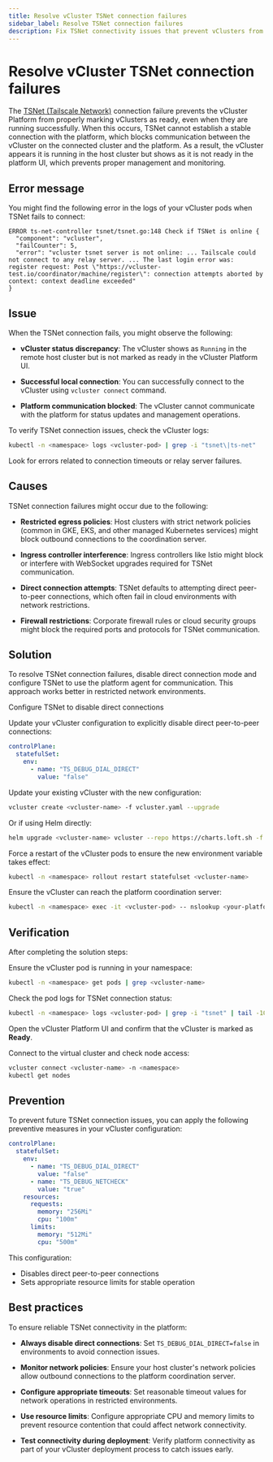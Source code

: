 ```yaml
---
title: Resolve vCluster TSNet connection failures
sidebar_label: Resolve TSNet connection failures
description: Fix TSNet connectivity issues that prevent vClusters from showing as ready in the platform UI.
---
```



# Resolve vCluster TSNet connection failures

The [TSNet (Tailscale Network)](https://tailscale.com/kb/1244/tsnet) connection failure prevents the vCluster Platform from properly marking vClusters as ready, even when they are running successfully. When this occurs, TSNet cannot establish a stable connection with the platform, which blocks communication between the vCluster on the connected cluster and the platform. As a result, the vCluster appears it is running in the host cluster but shows as it is not ready in the platform UI, which prevents proper management and monitoring.

## Error message

You might find the following error in the logs of your vCluster pods when TSNet fails to connect:

```
ERROR ts-net-controller tsnet/tsnet.go:148 Check if TSNet is online { 
  "component": "vcluster", 
  "failCounter": 5, 
  "error": "vcluster tsnet server is not online: ... Tailscale could not connect to any relay server. ... The last login error was: register request: Post \"https://vcluster-test.io/coordinator/machine/register\": connection attempts aborted by context: context deadline exceeded"
}
```

## Issue

When the TSNet connection fails, you might observe the following:

- **vCluster status discrepancy**: The vCluster shows as `Running` in the remote host cluster but is not marked as ready in the vCluster Platform UI.

- **Successful local connection**: You can successfully connect to the vCluster using `vcluster connect` command.

- **Platform communication blocked**: The vCluster cannot communicate with the platform for status updates and management operations.

To verify TSNet connection issues, check the vCluster logs:

```bash
kubectl -n <namespace> logs <vcluster-pod> | grep -i "tsnet\|ts-net"
```

Look for errors related to connection timeouts or relay server failures.


## Causes

TSNet connection failures might occur due to the following:

- **Restricted egress policies**: Host clusters with strict network policies (common in GKE, EKS, and other managed Kubernetes services) might block outbound connections to the coordination server.

- **Ingress controller interference**: Ingress controllers like Istio might block or interfere with WebSocket upgrades required for TSNet communication.

- **Direct connection attempts**: TSNet defaults to attempting direct peer-to-peer connections, which often fail in cloud environments with network restrictions.

- **Firewall restrictions**: Corporate firewall rules or cloud security groups might block the required ports and protocols for TSNet communication.


## Solution

To resolve TSNet connection failures, disable direct connection mode and configure TSNet to use the platform agent for communication. This approach works better in restricted network environments.

<Flow id="Resolve TSNet connection failures">

<Step title="Configure TSNet to disable direct connections">

Configure TSNet to disable direct connections

Update your vCluster configuration to explicitly disable direct peer-to-peer connections:

```yaml title="vcluster.yaml"
controlPlane:
  statefulSet:
    env:
      - name: "TS_DEBUG_DIAL_DIRECT"
        value: "false"
```
</Step>

<Step title="Apply the configuration">

Update your existing vCluster with the new configuration:

```bash
vcluster create <vcluster-name> -f vcluster.yaml --upgrade
```

Or if using Helm directly:

```bash
helm upgrade <vcluster-name> vcluster --repo https://charts.loft.sh -f vcluster.yaml -n <namespace>
```
</Step>

<Step title="Restart the vCluster pods">

Force a restart of the vCluster pods to ensure the new environment variable takes effect:

```bash
kubectl -n <namespace> rollout restart statefulset <vcluster-name>
```
</Step>

<Step title="Verify network connectivity">

Ensure the vCluster can reach the platform coordination server:

```bash
kubectl -n <namespace> exec -it <vcluster-pod> -- nslookup <your-platform-host>
```
</Step>
</Flow>

## Verification

After completing the solution steps:

<Flow>
<Step title="Check vCluster pod status">

  Ensure the vCluster pod is running in your namespace:

  ```bash
  kubectl -n <namespace> get pods | grep <vcluster-name>
  ```
</Step> 

<Step title="Verify TSNet connectivity"> 

  Check the pod logs for TSNet connection status:

  ```bash
  kubectl -n <namespace> logs <vcluster-pod> | grep -i "tsnet" | tail -10
  ```
</Step> 

<Step title="Confirm platform status"> 

  Open the vCluster Platform UI and confirm that the vCluster is marked as **Ready**. 

</Step> 

<Step title="Test vCluster"> 

  Connect to the virtual cluster and check node access:

  ```bash
  vcluster connect <vcluster-name> -n <namespace>
  kubectl get nodes
  ```
</Step>
</Flow> 

## Prevention

To prevent future TSNet connection issues, you can apply the following preventive measures in your vCluster configuration:

```yaml title="vcluster.yaml"
controlPlane:
  statefulSet:
    env:
      - name: "TS_DEBUG_DIAL_DIRECT"
        value: "false"
      - name: "TS_DEBUG_NETCHECK"
        value: "true"
    resources:
      requests:
        memory: "256Mi"
        cpu: "100m"
      limits:
        memory: "512Mi"
        cpu: "500m"
```

This configuration:
- Disables direct peer-to-peer connections
- Sets appropriate resource limits for stable operation


## Best practices

To ensure reliable TSNet connectivity in the platform:

- **Always disable direct connections**: Set `TS_DEBUG_DIAL_DIRECT=false` in environments to avoid connection issues.

- **Monitor network policies**: Ensure your host cluster's network policies allow outbound connections to the platform coordination server.

- **Configure appropriate timeouts**: Set reasonable timeout values for network operations in restricted environments.

- **Use resource limits**: Configure appropriate CPU and memory limits to prevent resource contention that could affect network connectivity.

- **Test connectivity during deployment**: Verify platform connectivity as part of your vCluster deployment process to catch issues early.

